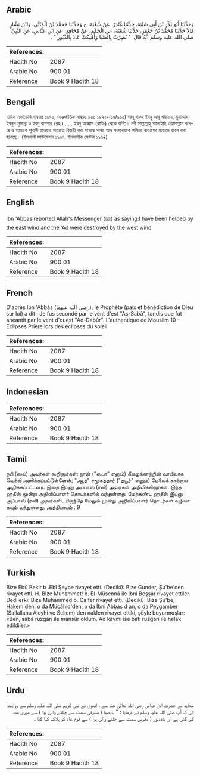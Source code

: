 ## Arabic


<div dir="rtl" lang="ar" style={{fontSize:'larger',backgroundColor:'#f8f9fa',padding:20}}>
وَحَدَّثَنَا أَبُو بَكْرِ بْنُ أَبِي شَيْبَةَ، حَدَّثَنَا غُنْدَرٌ، عَنْ شُعْبَةَ، ح وَحَدَّثَنَا مُحَمَّدُ بْنُ الْمُثَنَّى، وَابْنُ بَشَّارٍ قَالاَ حَدَّثَنَا مُحَمَّدُ بْنُ جَعْفَرٍ، حَدَّثَنَا شُعْبَةُ، عَنِ الْحَكَمِ، عَنْ مُجَاهِدٍ، عَنِ ابْنِ عَبَّاسٍ، عَنِ النَّبِيِّ صلى الله عليه وسلم أَنَّهُ قَالَ ‏ "‏ نُصِرْتُ بِالصَّبَا وَأُهْلِكَتْ عَادٌ بِالدَّبُورِ ‏"‏ ‏.‏
</div>
<div style={{backgroundColor:'#f8f9fa',padding:20, marginBottom: 10}}><table> <thead> <tr> <th>References:</th> <th></th> </tr> </thead> <tbody><tr><td>Hadith No</td><td>2087</td></tr><tr><td>Arabic No</td><td>900.01</td></tr><tr><td>Reference</td><td>Book 9 Hadith 18</td></tr></tbody></table></div>

## Bengali


<div dir="ltr" lang="bn" style={{fontSize:'larger',backgroundColor:'#f8f9fa',padding:20}}>
হাদিস একাডেমি নাম্বারঃ ১৯৭২, আন্তর্জাতিক নাম্বারঃ ৯০০ ১৯৭২-(১৭/৯০০) আবূ বাকর ইবনু আবূ শায়বাহ, মুহাম্মাদ ইবনুল মুসান্না ও ইবনু বাশশার (রহঃ) ..... ইবনু আব্বাস (রাযিঃ) থেকে বর্ণিত। নবী সাল্লাল্লাহু আলাইহি ওয়াসাল্লাম বলেছেনঃ আমাকে পূবালী হাওয়ার সাহায্যে বিজয়ী করা হয়েছে অথচ আদ সম্প্রদায়কে পশ্চিমা বাতাসের মাধ্যমে ধ্বংস করা হয়েছে। (ইসলামী ফাউন্ডেশন ১৯৫৭, ইসলামীক সেন্টার ১৯৬৪)
</div>
<div style={{backgroundColor:'#f8f9fa',padding:20, marginBottom: 10}}><table> <thead> <tr> <th>References:</th> <th></th> </tr> </thead> <tbody><tr><td>Hadith No</td><td>2087</td></tr><tr><td>Arabic No</td><td>900.01</td></tr><tr><td>Reference</td><td>Book 9 Hadith 18</td></tr></tbody></table></div>

## English


<div dir="ltr" lang="en" style={{fontSize:'larger',backgroundColor:'#f8f9fa',padding:20}}>
Ibn 'Abbas reported Allah's Messenger (ﷺ) as saying:I have been helped by the east wind and the 'Ad were destroyed by the west wind
</div>
<div style={{backgroundColor:'#f8f9fa',padding:20, marginBottom: 10}}><table> <thead> <tr> <th>References:</th> <th></th> </tr> </thead> <tbody><tr><td>Hadith No</td><td>2087</td></tr><tr><td>Arabic No</td><td>900.01</td></tr><tr><td>Reference</td><td>Book 9 Hadith 18</td></tr></tbody></table></div>

## French


<div dir="ltr" lang="fr" style={{fontSize:'larger',backgroundColor:'#f8f9fa',padding:20}}>
D'après Ibn 'Abbâs (رضي الله عنهما), le Prophète (paix et bénédiction de Dieu sur lui) a dit : Je fus secondé par le vent d'est "As-Sabâ", tandis que fut anéantit par le vent d'ouest "Ad-Dabûr". L'authentique de Mouslim 10 - Eclipses Prière lors des éclipses du soleil
</div>
<div style={{backgroundColor:'#f8f9fa',padding:20, marginBottom: 10}}><table> <thead> <tr> <th>References:</th> <th></th> </tr> </thead> <tbody><tr><td>Hadith No</td><td>2087</td></tr><tr><td>Arabic No</td><td>900.01</td></tr><tr><td>Reference</td><td>Book 9 Hadith 18</td></tr></tbody></table></div>

## Indonesian


<div dir="ltr" lang="id" style={{fontSize:'larger',backgroundColor:'#f8f9fa',padding:20}}>

</div>
<div style={{backgroundColor:'#f8f9fa',padding:20, marginBottom: 10}}><table> <thead> <tr> <th>References:</th> <th></th> </tr> </thead> <tbody><tr><td>Hadith No</td><td>2087</td></tr><tr><td>Arabic No</td><td>900.01</td></tr><tr><td>Reference</td><td>Book 9 Hadith 18</td></tr></tbody></table></div>

## Tamil


<div dir="ltr" lang="ta" style={{fontSize:'larger',backgroundColor:'#f8f9fa',padding:20}}>
நபி (ஸல்) அவர்கள் கூறினார்கள்: நான் ("ஸபா" எனும்) கீழைக்காற்றின் வாயிலாக வெற்றி அளிக்கப்பட்டுள்ளேன்; "ஆத்" சமூகத்தார் ("தபூர்" எனும்) மேலைக் காற்றால் அழிக்கப்பட்டனர். இதை இப்னு அப்பாஸ் (ரலி) அவர்கள் அறிவிக்கிறார்கள். இந்த ஹதீஸ் மூன்று அறிவிப்பாளர் தொடர்களில் வந்துள்ளது. மேற்கண்ட ஹதீஸ் இப்னு அப்பாஸ் (ரலி) அவர்களிடமிருந்தே மேலும் மூன்று அறிவிப்பாளர் தொடர்கள் வழியாகவும் வந்துள்ளது. அத்தியாயம் : 9
</div>
<div style={{backgroundColor:'#f8f9fa',padding:20, marginBottom: 10}}><table> <thead> <tr> <th>References:</th> <th></th> </tr> </thead> <tbody><tr><td>Hadith No</td><td>2087</td></tr><tr><td>Arabic No</td><td>900.01</td></tr><tr><td>Reference</td><td>Book 9 Hadith 18</td></tr></tbody></table></div>

## Turkish


<div dir="ltr" lang="tr" style={{fontSize:'larger',backgroundColor:'#f8f9fa',padding:20}}>
Bize Ebû Bekir b .Ebî Şeybe rivayet etti. (Dediki): Bize Gunder, Şu'be'den rivayet etti. H. Bize Muhammet! b. El-Müsennâ ile ibni Beşşâr rivayet ettiler. Dedilerki: Bize Muhammed b. Ca'fer rivayet etti. (Dediki): Bize Şu'be, Hakem'den, o da Mücâhid'den, o da İbni Abbas d an, o da Peygamber (Sallallahu Aleyhi ve Sellem)'den naklen rivayet ettiki, şöyle buyurmuşlar: «Ben, sabâ rüzgârı ile mansûr oldum. Ad kavmi ise batı rüzgârı ile helak edildiler.»
</div>
<div style={{backgroundColor:'#f8f9fa',padding:20, marginBottom: 10}}><table> <thead> <tr> <th>References:</th> <th></th> </tr> </thead> <tbody><tr><td>Hadith No</td><td>2087</td></tr><tr><td>Arabic No</td><td>900.01</td></tr><tr><td>Reference</td><td>Book 9 Hadith 18</td></tr></tbody></table></div>

## Urdu


<div dir="rtl" lang="ur" style={{fontSize:'larger',backgroundColor:'#f8f9fa',padding:20}}>
مجاہد نے حضرت ابن عباس رضی اللہ تعالیٰ عنہ سے ، انھوں نے نبی کریم صلی اللہ علیہ وسلم سے روایت کی کہ آپ صلی اللہ علیہ وسلم نے فرمایا : " بادصبا ( مشرقی سمت سے چلنے والی ہوا ) سے میری مدد کی گئی ہے اور باددبور ( مغربی سمت سے چلنے والی ہوا ) سے قوم عاد کو ہلاک کیا گیا ۔
</div>
<div style={{backgroundColor:'#f8f9fa',padding:20, marginBottom: 10}}><table> <thead> <tr> <th>References:</th> <th></th> </tr> </thead> <tbody><tr><td>Hadith No</td><td>2087</td></tr><tr><td>Arabic No</td><td>900.01</td></tr><tr><td>Reference</td><td>Book 9 Hadith 18</td></tr></tbody></table></div>